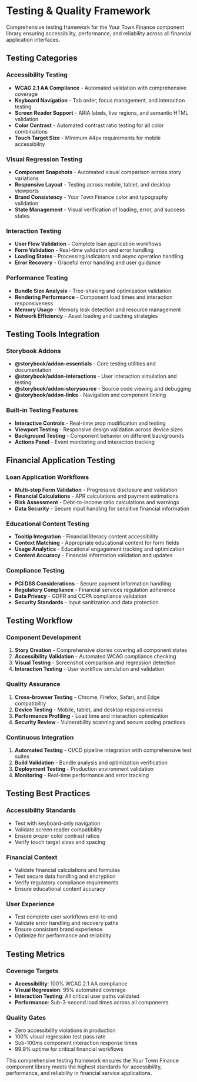
<Meta title="Testing & Quality/Testing Overview" />

# Testing & Quality Framework

Comprehensive testing framework for the Your Town Finance component library ensuring accessibility, performance, and reliability across all financial application interfaces.

## Testing Categories

### Accessibility Testing
- **WCAG 2.1 AA Compliance** - Automated validation with comprehensive coverage
- **Keyboard Navigation** - Tab order, focus management, and interaction testing
- **Screen Reader Support** - ARIA labels, live regions, and semantic HTML validation
- **Color Contrast** - Automated contrast ratio testing for all color combinations
- **Touch Target Size** - Minimum 44px requirements for mobile accessibility

### Visual Regression Testing
- **Component Snapshots** - Automated visual comparison across story variations
- **Responsive Layout** - Testing across mobile, tablet, and desktop viewports
- **Brand Consistency** - Your Town Finance color and typography validation
- **State Management** - Visual verification of loading, error, and success states

### Interaction Testing
- **User Flow Validation** - Complete loan application workflows
- **Form Validation** - Real-time validation and error handling
- **Loading States** - Processing indicators and async operation handling
- **Error Recovery** - Graceful error handling and user guidance

### Performance Testing
- **Bundle Size Analysis** - Tree-shaking and optimization validation
- **Rendering Performance** - Component load times and interaction responsiveness
- **Memory Usage** - Memory leak detection and resource management
- **Network Efficiency** - Asset loading and caching strategies

## Testing Tools Integration

### Storybook Addons
- **@storybook/addon-essentials** - Core testing utilities and documentation
- **@storybook/addon-interactions** - User interaction simulation and testing
- **@storybook/addon-storysource** - Source code viewing and debugging
- **@storybook/addon-links** - Navigation and component linking

### Built-in Testing Features
- **Interactive Controls** - Real-time prop modification and testing
- **Viewport Testing** - Responsive design validation across device sizes
- **Background Testing** - Component behavior on different backgrounds
- **Actions Panel** - Event monitoring and interaction tracking

## Financial Application Testing

### Loan Application Workflows
- **Multi-step Form Validation** - Progressive disclosure and validation
- **Financial Calculations** - APR calculations and payment estimations
- **Risk Assessment** - Debt-to-income ratio calculations and warnings
- **Data Security** - Secure input handling for sensitive financial information

### Educational Content Testing
- **Tooltip Integration** - Financial literacy content accessibility
- **Context Matching** - Appropriate educational content for form fields
- **Usage Analytics** - Educational engagement tracking and optimization
- **Content Accuracy** - Financial information validation and updates

### Compliance Testing
- **PCI DSS Considerations** - Secure payment information handling
- **Regulatory Compliance** - Financial services regulation adherence
- **Data Privacy** - GDPR and CCPA compliance validation
- **Security Standards** - Input sanitization and data protection

## Testing Workflow

### Component Development
1. **Story Creation** - Comprehensive stories covering all component states
2. **Accessibility Validation** - Automated WCAG compliance checking
3. **Visual Testing** - Screenshot comparison and regression detection
4. **Interaction Testing** - User workflow simulation and validation

### Quality Assurance
1. **Cross-browser Testing** - Chrome, Firefox, Safari, and Edge compatibility
2. **Device Testing** - Mobile, tablet, and desktop responsiveness
3. **Performance Profiling** - Load time and interaction optimization
4. **Security Review** - Vulnerability scanning and secure coding practices

### Continuous Integration
1. **Automated Testing** - CI/CD pipeline integration with comprehensive test suites
2. **Build Validation** - Bundle analysis and optimization verification
3. **Deployment Testing** - Production environment validation
4. **Monitoring** - Real-time performance and error tracking

## Testing Best Practices

### Accessibility Standards
- Test with keyboard-only navigation
- Validate screen reader compatibility
- Ensure proper color contrast ratios
- Verify touch target sizes and spacing

### Financial Context
- Validate financial calculations and formulas
- Test secure data handling and encryption
- Verify regulatory compliance requirements
- Ensure educational content accuracy

### User Experience
- Test complete user workflows end-to-end
- Validate error handling and recovery paths
- Ensure consistent brand experience
- Optimize for performance and reliability

## Testing Metrics

### Coverage Targets
- **Accessibility**: 100% WCAG 2.1 AA compliance
- **Visual Regression**: 95% automated coverage
- **Interaction Testing**: All critical user paths validated
- **Performance**: Sub-3-second load times across all components

### Quality Gates
- Zero accessibility violations in production
- 100% visual regression test pass rate
- Sub-100ms component interaction response times
- 99.9% uptime for critical financial workflows

This comprehensive testing framework ensures the Your Town Finance component library meets the highest standards for accessibility, performance, and reliability in financial service applications.
